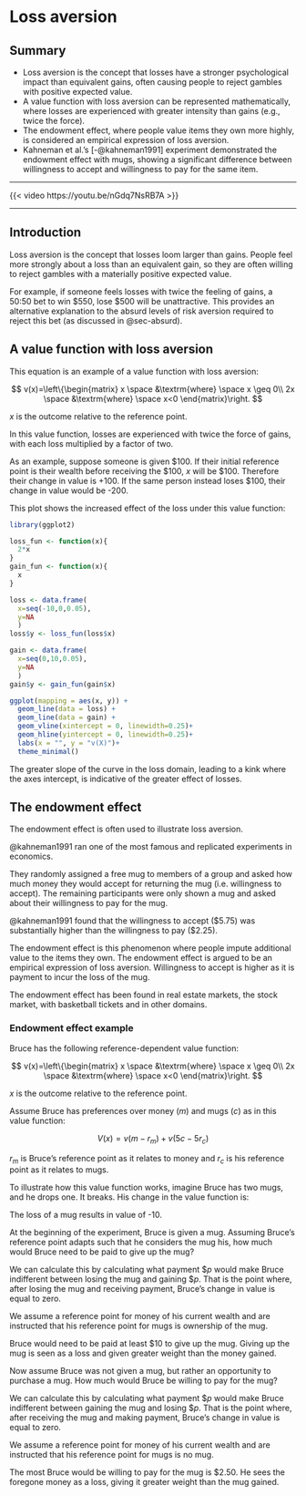 # Loss aversion

## Summary {.unnumbered}

- Loss aversion is the concept that losses have a stronger psychological impact than equivalent gains, often causing people to reject gambles with positive expected value.
- A value function with loss aversion can be represented mathematically, where losses are experienced with greater intensity than gains (e.g., twice the force).
- The endowment effect, where people value items they own more highly, is considered an empirical expression of loss aversion.
- Kahneman et al.'s [-@kahneman1991] experiment demonstrated the endowment effect with mugs, showing a significant difference between willingness to accept and willingness to pay for the same item.

---

::: {.content-visible when-format="html"}

{{< video https://youtu.be/nGdq7NsRB7A >}}

---

:::

## Introduction

Loss aversion is the concept that losses loom larger than gains. People feel more strongly about a loss than an equivalent gain, so they are often willing to reject gambles with a materially positive expected value.

For example, if someone feels losses with twice the feeling of gains, a 50:50 bet to win \$550, lose \$500 will be unattractive. This provides an alternative explanation to the absurd levels of risk aversion required to reject this bet (as discussed in @sec-absurd).

## A value function with loss aversion

This equation is an example of a value function with loss aversion:

$$
v(x)=\left\{\begin{matrix}
x \space &\textrm{where} \space x \geq 0\\
2x \space &\textrm{where} \space x<0
\end{matrix}\right.
$$

$x$ is the outcome relative to the reference point.

In this value function, losses are experienced with twice the force of gains, with each loss multiplied by a factor of two.

As an example, suppose someone is given \$100. If their initial reference point is their wealth before receiving the \$100, $x$ will be \$100. Therefore their change in value is +100. If the same person instead loses \$100, their change in value would be -200.

This plot shows the increased effect of the loss under this value function:

```r
library(ggplot2)

loss_fun <- function(x){
  2*x
}
gain_fun <- function(x){
  x
}

loss <- data.frame(
  x=seq(-10,0,0.05),
  y=NA
  )
loss$y <- loss_fun(loss$x)

gain <- data.frame(
  x=seq(0,10,0.05),
  y=NA
  )
gain$y <- gain_fun(gain$x)

ggplot(mapping = aes(x, y)) +
  geom_line(data = loss) +
  geom_line(data = gain) + 
  geom_vline(xintercept = 0, linewidth=0.25)+ 
  geom_hline(yintercept = 0, linewidth=0.25)+
  labs(x = "", y = "v(X)")+
  theme_minimal()
```

The greater slope of the curve in the loss domain, leading to a kink where the axes intercept, is indicative of the greater effect of losses.


## The endowment effect

The endowment effect is often used to illustrate loss aversion.

@kahneman1991 ran one of the most famous and replicated experiments in economics.

They randomly assigned a free mug to members of a group and asked how much money they would accept for returning the mug (i.e. willingness to accept). The remaining participants were only shown a mug and asked about their willingness to pay for the mug.

@kahneman1991 found that the willingness to accept (\$5.75) was substantially higher than the willingness to pay (\$2.25).

The endowment effect is this phenomenon where people impute additional value to the items they own. The endowment effect is argued to be an empirical expression of loss aversion. Willingness to accept is higher as it is payment to incur the loss of the mug.

The endowment effect has been found in real estate markets, the stock market, with basketball tickets and in other domains.

### Endowment effect example

Bruce has the following reference-dependent value function:

$$
v(x)=\left\{\begin{matrix}
x \space &\textrm{where} \space x \geq 0\\
2x \space &\textrm{where} \space x<0
\end{matrix}\right.
$$

$x$ is the outcome relative to the reference point.

Assume Bruce has preferences over money ($m$) and mugs ($c$) as in this value function:

$$
V(x)=v(m-r_m)+v(5c-5r_c)
$$

$r_m$ is Bruce's reference point as it relates to money and $r_c$ is his reference point as it relates to mugs.

To illustrate how this value function works, imagine Bruce has two mugs, and he drops one. It breaks. His change in the value function is:

\begin{align*}
V(x)&=v(5c-5r_c) \\
&=v(5\times 1-5\times 2) \\
&=v(-5) \\
&=-10 \qquad(\text{as } v(x)=2x \text{ when } x<0)
\end{align*}

The loss of a mug results in value of -10.

At the beginning of the experiment, Bruce is given a mug. Assuming Bruce’s reference point adapts such that he considers the mug his, how much would Bruce need to be paid to give up the mug?

We can calculate this by calculating what payment $\$p$ would make Bruce indifferent between losing the mug and gaining $\$p$. That is the point where, after losing the mug and receiving payment, Bruce's change in value is equal to zero.

We assume a reference point for money of his current wealth and are instructed that his reference point for mugs is ownership of the mug.

\begin{align*}
V(x)&=0 \\[6pt]
V(x)&=v(m-r_m)+v(5c-5r_c) \\[6pt]
&=v(W+p-W)+v(5\times 0-5\times 1) \\[6pt]
&=v(p)+v(-5) \\[6pt]
&=p-2\times 5 \\[6pt]
&=p-10 \\[6pt]
p&=10
\end{align*}

Bruce would need to be paid at least \$10 to give up the mug. Giving up the mug is seen as a loss and given greater weight than the money gained.

Now assume Bruce was not given a mug, but rather an opportunity to purchase a mug. How much would Bruce be willing to pay for the mug?

We can calculate this by calculating what payment \$$p$ would make Bruce indifferent between gaining the mug and losing \$$p$. That is the point where, after receiving the mug and making payment, Bruce's change in value is equal to zero.

We assume a reference point for money of his current wealth and are instructed that his reference point for mugs is no mug.

\begin{align*}
V(x)&=0 \\[6pt]
V(x)&=v(m-r_m)+v(5c-5r_c) \\[6pt]
&=v(W-p-W)+v(5\times 1-5\times 0) \\[6pt]
&=v(-p)+v(5) \\[6pt]
&=-2p+5 \\[6pt]
p&=2.5
\end{align*}

The most Bruce would be willing to pay for the mug is \$2.50. He sees the foregone money as a loss, giving it greater weight than the mug gained.
